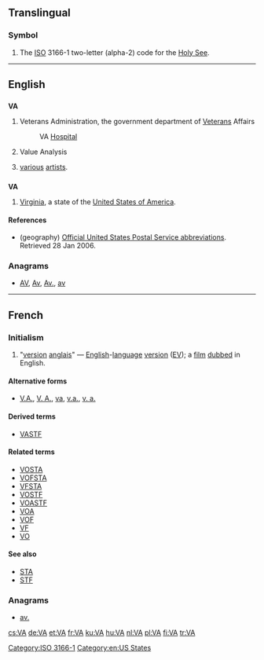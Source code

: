 {{also|Appendix:Variations of "va"‎}}
==Translingual==

===Symbol===
{{head|mul|symbol}}
# The [[ISO]] 3166-1 two-letter (alpha-2) code for the [[Holy See]].

[[Category:ISO 3166-1]]
----

==English==

==={{initialism-old|en}}===
{{wikipedia}}
'''VA'''

# {{context|US|government}} Veterans Administration, the government department of [[Veteran]]s Affairs
#: VA [[hospital|Hospital]]
# {{context|management}} Value Analysis
# {{context|music}} [[various]] [[artist]]s.

==={{abbreviation-old|en}}===
'''VA'''

# {{context|geography}} [[Virginia]], a state of the [[United States of America]].

====References====
* (geography) [http://www.usps.com/ncsc/lookups/abbreviations.html Official United States Postal Service abbreviations]. Retrieved 28 Jan 2006.

===Anagrams===
* [[AV#English|AV]], [[Av#English|Av]], [[Av.#English|Av.]], [[av#English|av]]

[[Category:en:US States]]

----

==French==

===Initialism===
{{head|fr|initialism}}

# {{context|initialism|film|lang=fr}} "[[version]] [[anglais]]" — [[English]]-[[language]] [[version]] ([[EV]]); a [[film]] [[dubbed]] in English.

====Alternative forms====
* [[V.A.]], [[V. A.]], [[va]], [[v.a.]], [[v. a.]]

====Derived terms====
* [[VASTF]]

====Related terms====
* [[VOSTA]]
* [[VOFSTA]]
* [[VFSTA]]
* [[VOSTF]]
* [[VOASTF]]
* [[VOA]]
* [[VOF]]
* [[VF]]
* [[VO]]

====See also====
* [[STA]]
* [[STF]]

===Anagrams===
* [[av.#French|av.]]

[[cs:VA]]
[[de:VA]]
[[et:VA]]
[[fr:VA]]
[[ku:VA]]
[[hu:VA]]
[[nl:VA]]
[[pl:VA]]
[[fi:VA]]
[[tr:VA]]